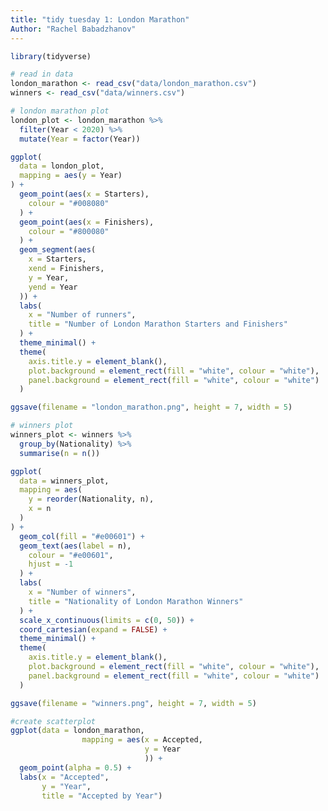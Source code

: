 ```yaml
---
title: "tidy tuesday 1: London Marathon"
Author: "Rachel Babadzhanov"
---
```


```r

library(tidyverse)

# read in data
london_marathon <- read_csv("data/london_marathon.csv")
winners <- read_csv("data/winners.csv")

```

```r
# london marathon plot
london_plot <- london_marathon %>%
  filter(Year < 2020) %>%
  mutate(Year = factor(Year))

ggplot(
  data = london_plot,
  mapping = aes(y = Year)
) +
  geom_point(aes(x = Starters),
    colour = "#008080"
  ) +
  geom_point(aes(x = Finishers),
    colour = "#800080"
  ) +
  geom_segment(aes(
    x = Starters,
    xend = Finishers,
    y = Year,
    yend = Year
  )) +
  labs(
    x = "Number of runners",
    title = "Number of London Marathon Starters and Finishers"
  ) +
  theme_minimal() +
  theme(
    axis.title.y = element_blank(),
    plot.background = element_rect(fill = "white", colour = "white"),
    panel.background = element_rect(fill = "white", colour = "white")
  )

ggsave(filename = "london_marathon.png", height = 7, width = 5)

# winners plot
winners_plot <- winners %>%
  group_by(Nationality) %>%
  summarise(n = n())

ggplot(
  data = winners_plot,
  mapping = aes(
    y = reorder(Nationality, n),
    x = n
  )
) +
  geom_col(fill = "#e00601") +
  geom_text(aes(label = n),
    colour = "#e00601",
    hjust = -1
  ) +
  labs(
    x = "Number of winners",
    title = "Nationality of London Marathon Winners"
  ) +
  scale_x_continuous(limits = c(0, 50)) +
  coord_cartesian(expand = FALSE) +
  theme_minimal() +
  theme(
    axis.title.y = element_blank(),
    plot.background = element_rect(fill = "white", colour = "white"),
    panel.background = element_rect(fill = "white", colour = "white")
  )

ggsave(filename = "winners.png", height = 7, width = 5)

```

```r

#create scatterplot
ggplot(data = london_marathon, 
                mapping = aes(x = Accepted, 
                              y = Year
                              )) +
  geom_point(alpha = 0.5) +
  labs(x = "Accepted",
       y = "Year",
       title = "Accepted by Year")


```
